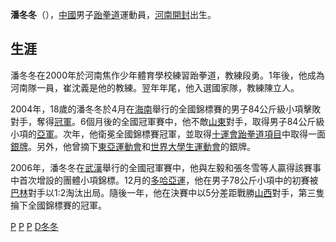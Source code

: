 '''潘冬冬'''（{{bd|1985年|10月26日|CatIdx=P}}），[[中華人民共和國|中國]]男子[[跆拳道|跆拳道]]運動員，[[河南|河南]][[開封|開封]]出生。

==生涯==
潘冬冬在2000年於河南焦作少年體育學校練習跆拳道，教練段勇。1年後，他成為河南隊一員，崔沈義是他的教練。翌年年尾，他入選國家隊，教練陳立人。

2004年，18歲的潘冬冬於4月在[[海南|海南]]舉行的全國錦標賽的男子84公斤級小項擊敗對手，奪得[[冠軍|冠軍]]。6個月後的全國冠軍賽中，他不敵[[山東|山東]]對手，取得男子84公斤級小項的[[亞軍|亞軍]]。次年，他衛冕全國錦標賽冠軍，並取得[[十運會|十運會]][[中華人民共和國第十屆全運會跆拳道比賽|跆拳道項目]]中取得一面[[銀牌|銀牌]]。另外，他曾摘下[[2005年東亞運動會|東亞運動會]]和[[2003世界大學生運動會|世界大學生運動會]]的銀牌。

2006年，潘冬冬在[[武漢|武漢]]舉行的全國冠軍賽中，他與左毅和張冬雪等人贏得該賽事中首次增設的團體小項錦標。12月的[[2006年亞洲運動會|多哈亞運]]，他在男子78公斤小項中的初賽被[[巴林|巴林]]對手以1:2淘汰出局。隨後一年，他在決賽中以5分差距戰勝[[山西|山西]]對手，第三隻掄下全國錦標賽的冠軍。

{{Taekwondo-stub}}
[[Category:中國跆拳道運動員|P]]
[[Category:中华人民共和国第十届运动会银牌得主|P]]
[[Category:开封籍运动员|P]]
[[Category:潘姓|D冬冬]]